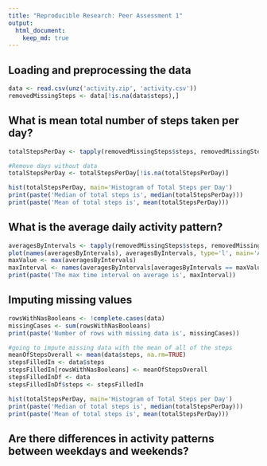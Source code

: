 ```yaml
---
title: "Reproducible Research: Peer Assessment 1"
output: 
  html_document:
    keep_md: true
---
```



## Loading and preprocessing the data
```r
data <- read.csv(unz('activity.zip', 'activity.csv'))
removedMissingSteps <- data[!is.na(data$steps),]
```


## What is mean total number of steps taken per day?
```r
totalStepsPerDay <- tapply(removedMissingSteps$steps, removedMissingSteps$date, sum)

#Remove days without data
totalStepsPerDay <- totalStepsPerDay[!is.na(totalStepsPerDay)]

hist(totalStepsPerDay, main='Histogram of Total Steps per Day')
print(paste('Median of total steps is', median(totalStepsPerDay)))
print(paste('Mean of total steps is', mean(totalStepsPerDay)))
```


## What is the average daily activity pattern?
```r
averagesByIntervals <- tapply(removedMissingSteps$steps, removedMissingSteps$interval, mean)
plot(names(averagesByIntervals), averagesByIntervals, type='l', main='Average Activity Pattern by 5-Minute Interval')
maxValue <- max(averagesByIntervals)
maxInterval <- names(averagesByIntervals[averagesByIntervals == maxValue])
print(paste('The max time interval on average is', maxInterval))
```


## Imputing missing values
```r
rowsWithNasBooleans <- !complete.cases(data)
missingCases <- sum(rowsWithNasBooleans)
print(paste('Number of rows with missing data is', missingCases))
```

```r
#going to impute missing data with the mean of all of the steps
meanOfStepsOverall <- mean(data$steps, na.rm=TRUE)
stepsFilledIn <- data$steps
stepsFilledIn[rowsWithNasBooleans] <- meanOfStepsOverall
stepsFilledInDf <- data
stepsFilledInDf$steps <- stepsFilledIn
```

```r
hist(totalStepsPerDay, main='Histogram of Total Steps per Day')
print(paste('Median of total steps is', median(totalStepsPerDay)))
print(paste('Mean of total steps is', mean(totalStepsPerDay)))
```

## Are there differences in activity patterns between weekdays and weekends?
